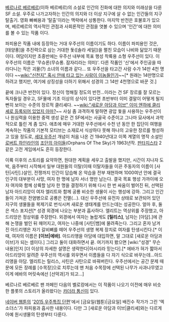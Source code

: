 [[베르나르 베르베르]](이하 베르베르)의 소설로 인간의 진화에 대한 의지와 미래상을 다룬 SF 소설. 우주로 나가고자하는 인간의 의지와 더 이상 지구에 살 수 없는 인간들의 지구 탈출기. 영화 빠삐용과 '탈출'이라는 맥락에서 상통한다. 마지막 반전은 호불호가 있으며, 베르베르의 역사적인 관점과 사회론적인 관점을 엿볼 수 있으며 '인간'에 대한 의미를 볼 수 있는 작품 이다.

파피용은 작품 내에 등장하는 거대 우주선의 이름이기도 하다. 이름이 파피용인 것은, [태양풍]을 추진력으로 삼는 거대한 돛([솔라 세일])을 펼친 모습이 나비와 닮았기 때문이다. 여담이지만 초중반에는 우주선 내부에 목표 행성 착륙용 소형 우주선이 있다. 이 우주선의 이름은 '무슈론(무슈롱. 잠자리라는 의미)'. 다른 작품인 '신'에서 주인공을 따라다니는 작은 괴물(?) 소녀의 이름과 같다... 또 우주선을 타고간 사람 수가 14만 4천 명이다 ~~[[wiki:"신천지" 혹시 안에 타고 있는 사람이 이놈들인가]]~~[* 원래는 14만명으로 하려고 했지만, 여기에 상징성을 더하기 위해서 성경의 그 14만 4천명으로 바꾼 것.]

끝에 크나큰 반전이 있다. 정신이 멍해질 정도의 반전...이라는 건 SF 장르를 잘 모르는 독자들일 경우고, SF물에 기초 이상의 상식이 있다면 초반부터 이미 결말이 어떻게 될지 뻔히 보이는 수준의 장르적 클리셰다. ~~[[wiki:"새로운 아담과 이브" 이미 엔하에 클리셰로 등록되어 있었지 아마?]]~~ 사실 좀 과격하게 말하면 광압 돛을 사용하는 우주선이나 원심력을 이용한 중력 생성 같은 건 SF에서는 사골국 수준이고 그나마 묘사에서 과학적으로 틀린 게 좀 있다. 애초에 매우 거대한 우주선에서 수천 년 동안 한 집단이 여행을 계속하는 작품의 기본적 모티브는 소재로서 식상하다 못해 하나의 고유한 장르를 형성하고 있을 정도로, [[세대 우주선]] 개념이 처음 나온 건 1940년대고 이쪽 계열의 명작 소설인 [[로버트 하인라인]]의 [[조던의 아이들]](Orphans Of The Sky)가 1963년작. [[판타지스타]] 2 같은 고전 게임에서도 흔히 등장한다.

이륙 이후의 스토리를 요약하면, 원대한 계획을 세우고 출발을 했지만, 시간이 지나자 도박, 음주부터 시작해서 일부 대원들의 이탈(이때 이탈자들을 이끈 주동자의 이름이 [사탄|사틴].)살인, 전쟁까지 인간이 답습해 온 악습을 전부 재현하며 1000여년 안에 결국 인구의 대부분이 사망, 여자 한 명에 남자 서너 명만 남는다. 결국 목표 행성 가까이에 오자 여자와 함께 상륙할 남자 한 명을 결정하기 위해 다시 한 번 싸움이 벌어진 뒤, 선택된 남자 아드리앙이 여자 엘리트와 함께 공룡 비슷한 생물이 사는 행성에 강하. 그리고 인간들이 가져온 전염병으로 공룡은 전멸(...). 대신 우주선에 유전자 상태로 보관되어 있던 지구의 생물들을 복제기로 번식시켜 새로운 생태계를 만드는데는 성공한다. 얼마 후, 둘은 섹스 포지션[* 성경 외경에 나오는 부분과 흡사하다. 엘리트는 역상위를 주장했고, 아드리앙은 정상위를 주장한다. 외경에서 여자는 놀랍게도 '''[릴리스]''', 남자는 [아담].]에 관해 논쟁을 벌인 뒤 헤어지고, 여자는 나중에 [사탄|뱀]에 물려죽는다. 그리고 혼자 남겨진 아드리앵은 자기 갈비뼈를 떼어 우주선의 생명 복제 장치로 여자를 탄생시킨다.[* 이 때, 여자의 이름은 '''[이브|에바]'''. 아드리앵을 아담에 대입하면, 말 그대로 [새로운 아담과 이브]가 되는 셈이다.] 그리고 둘이 대화하면서 끝. 여기까지 봤으면 [wiki:"성경" 무슨 내용]인지 [더 이상의 자세한 설명은 생략한다|아시리라 믿는다].[* 에바가 혀가 짧아서 아드리앙이 알려준 우주선의 역사를 외우면서 이름들을 다 자기 식으로 바꾸는데...아드리앵을 아담. 엘리트는 릴리스, 사틴은 사탄으로 바꿔버린다. 우주선에서는 공간 문제 때문에 모든 장례를 [수목장]으로 치루는데 맨 처음 수목장에 선택된 나무가 사과나무였고 이게 에바의 머릿속에선 [선악과]가 되고...]

베르나르 베르베르 팬 까페인 다음의 벨로캉에서는 이 작품이 나오기 이전에 매우 비슷한 플롯의 스토리가 올라왔다는 [[카더라 통신]]이 있다.

[[네이버 웹툰]]의 '[[2015 우주특집 단편]]'에서 [금요일(웹툰)|금요일] 배진수 작가가 그린 '엑소더스'가 파피용과 흡사한 내용이다. 다만 그 [새로운 아담과 이브|클리셰]와는 다르게 아예 원시생물의 탄생부터 다룬다.
